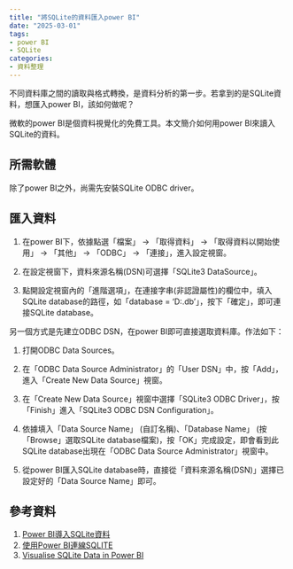 ```yaml
---
title: "將SQLite的資料匯入power BI"
date: "2025-03-01"
tags:
- power BI
- SQLite
categories:
- 資料整理
---
```


不同資料庫之間的讀取與格式轉換，是資料分析的第一步。若拿到的是SQLite資料，想匯入power BI，該如何做呢？

<!--more-->

微軟的power BI是個資料視覺化的免費工具。本文簡介如何用power BI來讀入SQLite的資料。

## 所需軟體

除了power BI之外，尚需先安裝SQLite ODBC driver。


## 匯入資料

1. 在power BI下，依據點選「檔案」 &rarr; 「取得資料」 &rarr; 「取得資料以開始使用」 &rarr; 「其他」 &rarr; 「ODBC」 &rarr; 「連接」，進入設定視窗。

2. 在設定視窗下，資料來源名稱(DSN)可選擇「SQLite3 DataSource」。

3. 點開設定視窗內的「進階選項」，在連接字串(非認證屬性)的欄位中，填入SQLite database的路徑，如「database = 'D:\xxx\xxx\xxx\xxx.db'」，按下「確定」，即可連接SQLite database。

另一個方式是先建立ODBC DSN，在power BI即可直接選取資料庫。作法如下：

1. 打開ODBC Data Sources。

2. 在「ODBC Data Source Administrator」的「User DSN」中，按「Add」，進入「Create New Data Source」視窗。

3. 在「Create New Data Source」視窗中選擇「SQLite3 ODBC Driver」，按「Finish」進入「SQLite3 ODBC DSN Configuration」。

4. 依據填入「Data Source Name」 (自訂名稱)、「Database Name」 (按「Browse」選取SQLite database檔案)，按「OK」完成設定，即會看到此SQLite database出現在「ODBC Data Source Administrator」視窗中。

5. 從power BI匯入SQLite database時，直接從「資料來源名稱(DSN)」選擇已設定好的「Data Source Name」即可。


## 參考資料

1. [Power BI導入SQLite資料](https://medium.com/@ss1111119/power-bi%E5%B0%8E%E5%85%A5sqlite%E8%B3%87%E6%96%99-d003c8fbaf09)
2. [使用Power BI連線SQLITE](https://hackmd.io/@hkh/B1UAjYuhD)
3. [Visualise SQLite Data in Power BI](https://biinsight.com/visualise-sqlite-data-in-power-bi/)
